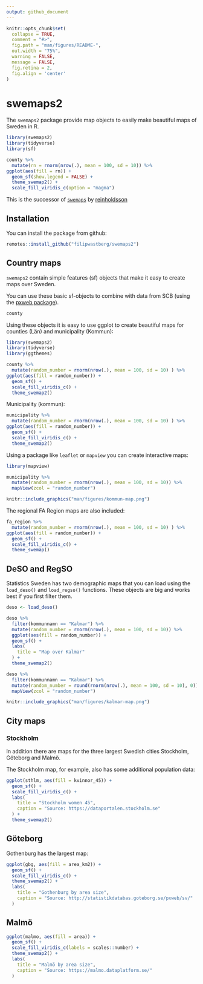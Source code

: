 ```yaml
---
output: github_document
---
```


```r
knitr::opts_chunk$set(
  collapse = TRUE,
  comment = "#>",
  fig.path = "man/figures/README-",
  out.width = "75%",
  warning = FALSE,
  message = FALSE,
  fig.retina = 2,
  fig.align = 'center'
)
```

# swemaps2

The `swemaps2` package provide map objects to easily make beautiful maps of Sweden in R. 

```r
library(swemaps2)
library(tidyverse)
library(sf)

county %>% 
  mutate(rn = rnorm(nrow(.), mean = 100, sd = 10)) %>% 
ggplot(aes(fill = rn)) +
  geom_sf(show.legend = FALSE) +
  theme_swemap2() +
  scale_fill_viridis_c(option = "magma")
```

This is the successor of [`swemaps`](https://github.com/reinholdsson/swemaps) by [reinholdsson](https://github.com/reinholdsson)

## Installation

You can install the package from github:

```r
remotes::install_github("filipwastberg/swemaps2")
```

## Country maps

`swemaps2` contain simple features (sf) objects that make it easy to create maps over Sweden.

You can use these basic sf-objects to combine with data from SCB (using the [pxweb package](http://ropengov.github.io/pxweb/)).

```r
county
```

Using these objects it is easy to use ggplot to create beautiful maps for counties (Län) and municipality (Kommun):

```r
library(swemaps2)
library(tidyverse)
library(ggthemes)

county %>% 
  mutate(random_number = rnorm(nrow(.), mean = 100, sd = 10) ) %>% 
ggplot(aes(fill = random_number)) +
  geom_sf() +
  scale_fill_viridis_c() +
  theme_swemap2()
```

Municipality (kommun):

```r
municipality %>% 
  mutate(random_number = rnorm(nrow(.), mean = 100, sd = 10) ) %>% 
ggplot(aes(fill = random_number)) +
  geom_sf() +
  scale_fill_viridis_c() +
  theme_swemap2()
```

Using a package like `leaflet` or `mapview` you can create interactive maps:

```r
library(mapview)

municipality %>% 
  mutate(random_number = rnorm(nrow(.), mean = 100, sd = 10)) %>% 
  mapView(zcol = "random_number")
```
```r
knitr::include_graphics("man/figures/kommun-map.png")
```

The regional FA Region maps are also included:

```r
fa_region %>% 
  mutate(random_number = rnorm(nrow(.), mean = 100, sd = 10) ) %>% 
ggplot(aes(fill = random_number)) +
  geom_sf() +
  scale_fill_viridis_c() +
  theme_swemap()
```


## DeSO and RegSO

Statistics Sweden has two demographic maps that you can load using the `load_deso()` and `load_regso()` functions. These objects are big and works best if you first filter them.

```r
deso <- load_deso()

deso %>% 
  filter(kommunnamn == "Kalmar") %>% 
  mutate(random_number = rnorm(nrow(.), mean = 100, sd = 10)) %>% 
  ggplot(aes(fill = random_number)) +
  geom_sf() +
  labs(
    title = "Map over Kalmar"
  ) +
  theme_swemap2()
```

```r
deso %>% 
  filter(kommunnamn == "Kalmar") %>% 
  mutate(random_number = round(rnorm(nrow(.), mean = 100, sd = 10), 0)) %>% 
  mapView(zcol = "random_number")
```

```r
knitr::include_graphics("man/figures/kalmar-map.png")
```

## City maps
### Stockholm
In addition there are maps for the three largest Swedish cities Stockholm, Göteborg and Malmö.

The Stockholm map, for example, also has some additional population data:

```r
ggplot(sthlm, aes(fill = kvinnor_45)) +
  geom_sf() +
  scale_fill_viridis_c() +
  labs(
    title = "Stockholm women 45",
    caption = "Source: https://dataportalen.stockholm.se"
  ) +
  theme_swemap2()
```

## Göteborg

Gothenburg has the largest map:

```r
ggplot(gbg, aes(fill = area_km2)) +
  geom_sf() +
  scale_fill_viridis_c() +
  theme_swemap2() +
  labs(
    title = "Gothenburg by area size",
    caption = "Source: http://statistikdatabas.goteborg.se/pxweb/sv/"
  )
```

## Malmö

```r
ggplot(malmo, aes(fill = area)) +
  geom_sf() +
  scale_fill_viridis_c(labels = scales::number) +
  theme_swemap2() +
  labs(
    title = "Malmö by area size",
    caption = "Source: https://malmo.dataplatform.se/"
  )
```





